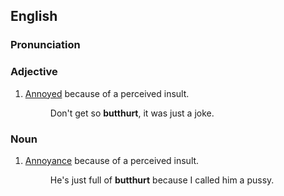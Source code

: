 ==English==

===Pronunciation===
{{IPA|/'bʌtʔhɚt/}}

===Adjective===
{{en-adj}}

# {{slang}} [[annoyed|Annoyed]] because of a perceived insult.
#: Don't get so '''butthurt''', it was just a joke.

===Noun===
{{en-noun|-}}

# {{slang}} [[annoyance|Annoyance]] because of a perceived insult.
#: He's just full of '''butthurt''' because I called him a pussy.